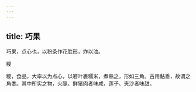 ```yaml
---
---
---
```

title: 巧果
---



巧果，点心也，以粉条作花胜形，炸以油。

糭

糭，食品，大率以为点心，以箬叶裹糯米，煮熟之，形如三角。古用黏黍，故谓之角黍。其中所实之物，火腿、鲜猪肉者味咸，莲子、夹沙者味甜。